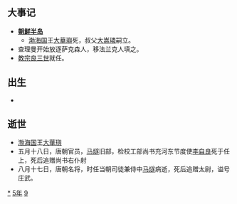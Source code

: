 {{yearTOC|795|唐'''[[貞元_(唐朝)|貞元]]十一年'''；南诏'''[[上元_(南诏)|上元]]十二年'''；日本'''[[延曆|延曆]]十四年'''；渤海国'''[[正曆_(渤海)|正曆]]元年'''}}

== 大事记 ==
*'''[[朝鲜半岛|朝鲜半岛]]'''
**[[渤海国|渤海国]]王[[大華璵|大華璵]]死，叔父[[大嵩璘|大嵩璘]]嗣立。
*查理曼开始放逐萨克森人，移法兰克人填之。
*[[教宗良三世|教宗良三世]]就任。

== 出生 ==
*

== 逝世 ==
{{Wikisource year mention}}
*[[渤海国|渤海国]]王[[大華璵|大華璵]]
*五月十八日，唐朝官员，[[马燧|马燧]]旧部，检校工部尚书充河东节度使[[李自良|李自良]]死于任上，死后追赠尚书右仆射
*八月十七日，唐朝名将，时任当朝司徒兼侍中[[马燧|马燧]]病逝，死后追赠太尉，谥号庄武。

[[Category:795年|*]]
[[Category:790年代|5年]]
[[Category:8世纪各年|9]]